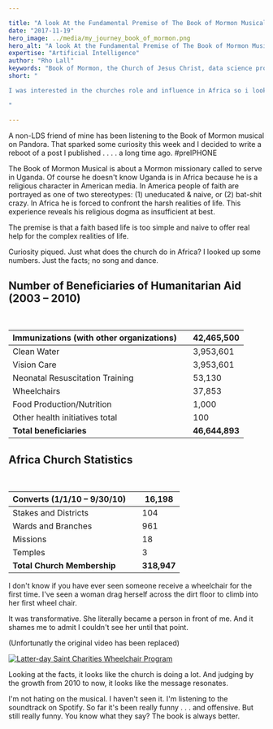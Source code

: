 ```yaml
---

title: "A look At the Fundamental Premise of The Book of Mormon Musical"
date: "2017-11-19"
hero_image: ../media/my_journey_book_of_mormon.png
hero_alt: "A look At the Fundamental Premise of The Book of Mormon Musical"
expertise: "Artificial Intelligence"
author: "Rho Lall"
keywords: "Book of Mormon, the Church of Jesus Christ, data science programming, datascientist, job of data scientist, data driven insights, data driven solutions"
short: "

I was interested in the churches role and influence in Africa so i looked up some numbers. Just the facts; no song and dance.

"

---
```


A non-LDS friend of mine has been listening to the Book of Mormon musical on Pandora. That sparked some curiosity this week and I decided to write a reboot of a post I published . . . . a long time ago. #preIPHONE 

The Book of Mormon Musical is about a Mormon missionary called to serve in Uganda. Of course he doesn't know Uganda is in Africa because he is a religious character in American media. In America people of faith are portrayed as one of two stereotypes: (1) uneducated & naive, or (2) bat-shit crazy. In Africa he is forced to confront the harsh realities of life. This experience reveals his religious dogma as insufficient at best.

The premise is that a faith based life is too simple and naive to offer real help for the complex realities of life.​

Curiosity piqued. Just what does the church do in Africa? I looked up some numbers. Just the facts; no song and dance.

## Number of Beneficiaries of Humanitarian Aid (2003 – 2010)
<br/>

| Immunizations (with other organizations)      || 42,465,500    |
| --------------------------------------------- |--| ----------- |
| Clean Water                                   ||  3,953,601    |
| Vision Care                                   ||  3,953,601    |
| Neonatal Resuscitation Training               ||     53,130    |
| Wheelchairs                                   ||     37,853    |
| Food Production/Nutrition                     ||      1,000    |
| Other health initiatives total                ||        100    |
| **Total beneficiaries**                       || **46,644,893** |

## Africa Church Statistics
<br/>

| Converts (1/1/10 – 9/30/10)    || 16,198   |
| --------------------------------------------- |--| ----------- |
| Stakes and Districts  || 104   |
| Wards and Branches  || 961 |
| Missions   || 18   |
| Temples   || 3  |
| **Total Church Membership**                       ||     **318,947**   |

I don't know if you have ever seen someone receive a wheelchair for the first time. I've seen a woman drag herself across the dirt floor to climb into her first wheel chair. 

It was transformative. She literally became a person in front of me. And it shames me to admit I couldn't see her until that point.


(Unfortunatly the original video has been replaced)

[![Latter-day Saint Charities Wheelchair Program](https://img.youtube.com/vi/EwpDz4rZC8I/hqdefault.jpg)](https://youtu.be/EwpDz4rZC8I)

Looking at the facts, it looks like the church is doing a lot. And judging by the growth from 2010 to now, it looks like the message resonates.

I'm not hating on the musical. I haven't seen it. I'm listening to the soundtrack on Spotify. So far it's been really funny . . . and offensive. But still really funny. You know what they say? The book is always better.